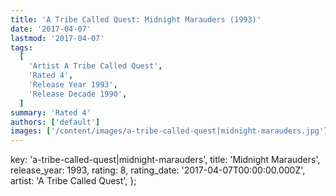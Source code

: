 ```yaml
---
title: 'A Tribe Called Quest: Midnight Marauders (1993)'
date: '2017-04-07'
lastmod: '2017-04-07'
tags:
  [
    'Artist A Tribe Called Quest',
    'Rated 4',
    'Release Year 1993',
    'Release Decade 1990',
  ]
summary: 'Rated 4'
authors: ['default']
images: ['/content/images/a-tribe-called-quest|midnight-marauders.jpg']
---
```


  key: 'a-tribe-called-quest|midnight-marauders',
  title: 'Midnight Marauders',
  release_year: 1993,
  rating: 8,
  rating_date: '2017-04-07T00:00:00.000Z',
  artist: 'A Tribe Called Quest',
};

<MusicRating data={data} />
